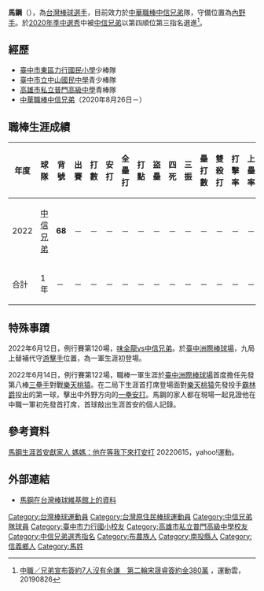 {{Multiple issues|
{{Citecheck|time=2020-09-06T09:43:22+00:00}}
{{Refimprove|time=2020-09-06T09:43:22+00:00}}
}}
{{Infobox CPBL player|
|name=馬　鋼|
|image=|
|width=300|
|position=內野手|
|team=中信兄弟|
|number=68|
|bats=右|
|throws=右|
|birthdate={{birth_date_and_age|2002|4|14|mf=y}}|
|birthplace={{TWN}}[[南投縣|南投縣]][[信義鄉_(台灣)|信義鄉]]|
|debutdate=6月14日
|debutyear=2022年
|debutteam=中信兄弟
|statyear=2022年球季
|stat1label=打擊率
|stat1value=0.
|stat2label=全壘打
|stat2value=0
|stat3label=打點
|stat3value=3
|stat4label=盜壘
|stat4value=0
|teams=<nowiki></nowiki> 
*[[中信兄弟|中信兄弟]]（2020年8月26日－）
|awards=<nowiki></nowiki>
*1次[[中華職棒總冠軍賽|總冠軍]]：2021
}}

'''馬鋼'''（{{bd|2002年|4月14日}}），為[[台灣|台灣]][[棒球|棒球]][[選手|選手]]，目前效力於[[中華職棒|中華職棒]][[中信兄弟|中信兄弟]]隊，守備位置為[[內野手|內野手]]。於[[中華職棒歷年選秀會#職棒三十一年（2020年）|2020年季中選秀]]中被[[中信兄弟|中信兄弟]]以第四順位第三指名選進<ref>[https://sports.ettoday.net/news/1793787 中職／兄弟宣布簽約7人沒有余謙　第二輪宋晟睿簽約金380萬] {{Wayback|url=https://sports.ettoday.net/news/1793787 |date=20210301230604 }}，運動雲，20190826</ref>。

==經歷==
*[[臺中市東區力行國民小學|臺中市東區力行國民小學]]少棒隊
*[[臺中市立中山國民中學|臺中市立中山國民中學]]青少棒隊
*[[高雄市私立普門高級中學|高雄市私立普門高級中學]]青棒隊
*[[中華職棒|中華職棒]][[中信兄弟|中信兄弟]]（2020年8月26日－）

==職棒生涯成績==
{| class="wikitable" width="1000px"
|- align="center"
!年度!!球隊!!背號!!出賽!!打數!!安打!!全壘打!!打點!!盜壘!!四死!!三振!!壘打數!!雙殺打!!打擊率!!上壘率!!長打率!!OPS
|- align="center"
|2022||[[中信兄弟|中信兄弟]]||'''68'''||－||－||－||－||－||－||－||－||－||－||－||－||－||－
|- style="color:black; background-color:yellow" align="center"
|合計||1年||－||－||－||－||－||－||－||－||－||－||－||－||－||－||－
|}

==特殊事蹟==
2022年6月12日，例行賽第120場，[[味全龍|味全龍]]vs[[中信兄弟|中信兄弟]]。於[[臺中洲際棒球場|臺中洲際棒球場]]，九局上替補代守[[游擊手|游擊手]]位置，為一軍生涯初登場。

2022年6月14日，例行賽第122場，職棒一軍生涯於[[臺中洲際棒球場|臺中洲際棒球場]]首度擔任先發第八棒[[三壘手|三壘手]]對戰[[樂天桃猿|樂天桃猿]]。在二局下生涯首打席登場面對[[樂天桃猿|樂天桃猿]]先發投手[[瑞安·霸林爵|霸林爵]]投出的第一球，擊出中外野方向的[[一壘安打|一壘安打]]。馬鋼的家人都在現場一起見證他在中職一軍初先發首打席，首球敲出生涯首安的個人記錄。

== 參考資料 ==
{{reflist}}[https://tw.sports.yahoo.com/news/%E5%BD%B1-%E9%A6%AC%E9%8B%BC%E7%94%9F%E6%B6%AF%E9%A6%96%E5%AE%89%E7%8D%BB%E5%AE%B6%E4%BA%BA-%E5%AA%BD%E5%AA%BD-%E4%BB%96%E5%9C%A8%E7%AD%89%E6%88%91%E4%B8%8B%E4%BE%86%E6%89%93%E5%AE%89%E6%89%93-033334534.html 馬鋼生涯首安獻家人 媽媽：他在等我下來打安打] 20220615，yahoo!運動。

==外部連結==
*[http://twbsball.dils.tku.edu.tw/wiki/index.php/%E9%A6%AC%E9%8B%BC 馬鋼在台灣棒球維基館上的資料]
{{中信兄弟隊球員名單}}
{{DEFAULTSORT:Ma Kang}}
[[Category:台灣棒球運動員|Category:台灣棒球運動員]]
[[Category:台灣原住民棒球運動員|Category:台灣原住民棒球運動員]]
[[Category:中信兄弟隊球員|Category:中信兄弟隊球員]]
[[Category:臺中市力行國小校友|Category:臺中市力行國小校友]]
[[Category:高雄市私立普門高級中學校友|Category:高雄市私立普門高級中學校友]]
[[Category:中信兄弟選秀指名|Category:中信兄弟選秀指名]]
[[Category:布農族人|Category:布農族人]]
[[Category:南投縣人|Category:南投縣人]]
[[Category:信義鄉人|Category:信義鄉人]]
[[Category:馬姓|Category:馬姓]]